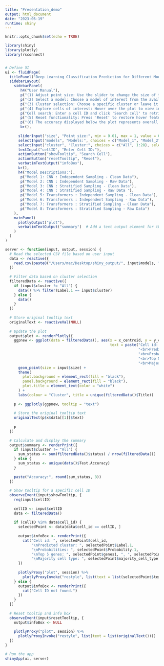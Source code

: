 ```yaml
---
title: "Presentation_demo"
output: html_document
date: "2023-05-19"
runtime: shiny
---
```


```r
knitr::opts_chunk$set(echo = TRUE)
```


```r
library(shiny)
library(plotly)
library(rsconnect)


# Define UI
ui <- fluidPage(
  titlePanel("Deep Learning Classification Prediction for Different Models"),
  sidebarLayout(
    sidebarPanel(
       h4("User Manual"),
       p("(1) Adjust point size: Use the slider to change the size of the points."),
       p("(2) Select a model: Choose a model of interest from the available options."),
       p("(3) Cluster selection: Choose a specific cluster or leave it at the default setting."),
       p("(4) Explore cells of interest: Hover over the plot to view information for each cell."),
       p("Cell search: Enter a cell ID and click 'Search cell' to retrieve specific cell information.(Sample test cases: cell 1023 and 7999)"),
       p("(5) Reset functionality: Press 'Reset' to restore hover feature."),
       p("(6) The accuracy displayed below the plot represents overall accuracy, or cluster-specific accuracy if a specific cluster is chosen.."),
       br(),
      
      sliderInput("size", "Point size:", min = 0.01, max = 1, value = 0.3),
      selectInput("models", "Models:", choices = c("Model_1", "Model_2", "Model_3", "Model_4", "Model_5", "Model_6", "Model_7", "Model_8")),
      selectInput("cluster", "Cluster:", choices = c("All", 1:28), selected = "All"),
      textInput("cellID", "Enter Cell ID:"),
      actionButton("showTooltip", "Search Cell"),
      actionButton("resetTooltip", "Reset"),
      verbatimTextOutput("infoBox"),
      br(),
      h4("Model Descriptions:"),
       p("Model 1: CNN : Independent Sampling - Clean Data"),
       p("Model 2: CNN : Independent Sampling - Raw Data"),
       p("Model 3: CNN : Stratified Sampling - Clean Data"),
       p("Model 4: CNN : Stratified Sampling - Raw Data "),
       p("Model 5: Transformers : Independent Sampling - Clean Data"),
       p("Model 6: Transformers : Independent Sampling - Raw Data"),
       p("Model 7: Transformers : Stratified Sampling - Clean Data"),
       p("Model 8: Transformers : Stratified Sampling - Raw Data")
    ),
    mainPanel(
      plotlyOutput("plot"),
      verbatimTextOutput("summary")  # Add a text output element for the summary
    )
  )
)

server <- function(input, output, session) {
  # Read the selected CSV file based on user input
  data <- reactive({
    read.csv(paste0("/Users/mac/Desktop/shiny_output/", input$models, ".csv"))
  })
  
  # Filter data based on cluster selection
  filteredData <- reactive({
    if (input$cluster != "All") {
      data() %>% filter(Label.1 == input$cluster)
    } else {
      data()
    }
  })
  
  # Store original tooltip text
  originalText <- reactiveVal(NULL)
  
  # Update the plot
  output$plot <- renderPlotly({
    ggpnew <- ggplot(data = filteredData(), aes(x = x_centroid, y = y_centroid, colour = as.factor(Label.1),
                                                text = paste("Cell id: ", cell_id,
                                                             "<br>Predicted cluster: ", Label.1,
                                                             "<br>Probabilities: ", Probability.1,
                                                             "<br>Top 5 genes: ", genes1, ", ",genes2, ", ", genes3, ", ", genes4, ", ", genes5,
                                                             "<br>Majority cell type: ", majority_cell_type, sep = ""))) +
      geom_point(size = input$size) +
      theme(
        plot.background = element_rect(fill = "black"),
        panel.background = element_rect(fill = "black"),
        plot.title = element_text(color = "white")
      ) +
      labs(colour = "Cluster", title = unique(filteredData()$Title))
    
    p <- ggplotly(ggpnew, tooltip = "text")
    
    # Store the original tooltip text
    originalText(p$x$data[[1]]$text)
    
    p
  })
  
  # Calculate and display the summary
  output$summary <- renderPrint({
    if (input$cluster != "All") {
      sum_status <- sum(filteredData()$status) / nrow(filteredData())
    } else {
      sum_status <- unique(data()$Test.Accuracy)
    }
    
    paste("Accuracy:", round(sum_status, 3))
  })
  
  # Show tooltip for a specific cell ID
  observeEvent(input$showTooltip, {
    req(input$cellID)
    
    cellID <- input$cellID
    data <- filteredData()
    
    if (cellID %in% data$cell_id) {
      selectedPoint <- data[data$cell_id == cellID, ]
      
      output$infoBox <- renderPrint({
        cat("Cell id: ", selectedPoint$cell_id,
            "\nPredicted cluster: ", selectedPoint$Label.1,
            "\nProbabilities: ", selectedPoint$Probability.1,
            "\nTop 5 genes: ", selectedPoint$genes1, ", ", selectedPoint$genes2, ", ", selectedPoint$genes3, ", ", selectedPoint$genes4, ", ", selectedPoint$genes5,
            "\nMajority cell type: ", selectedPoint$majority_cell_type)
      })
      
      plotlyProxy("plot", session) %>%
        plotlyProxyInvoke("restyle", list(text = list(selectedPoint$text)))
    } else {
      output$infoBox <- renderPrint({
        cat("Cell ID not found.")
      })
    }
  })
  
  # Reset tooltip and info box
  observeEvent(input$resetTooltip, {
    output$infoBox <- NULL
    
    plotlyProxy("plot", session) %>%
      plotlyProxyInvoke("restyle", list(text = list(originalText())))
  })
}

# Run the app
shinyApp(ui, server)
```


